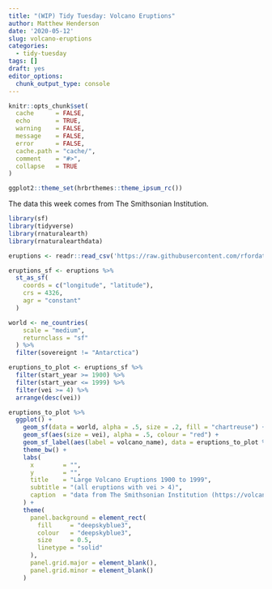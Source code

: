 ```yaml
---
title: "(WIP) Tidy Tuesday: Volcano Eruptions"
author: Matthew Henderson
date: '2020-05-12'
slug: volcano-eruptions
categories:
  - tidy-tuesday
tags: []
draft: yes
editor_options: 
  chunk_output_type: console
---
```


```r
knitr::opts_chunk$set(
  cache      = FALSE,
  echo       = TRUE,
  warning    = FALSE,
  message    = FALSE,
  error      = FALSE,
  cache.path = "cache/",
  comment    = "#>",
  collapse   = TRUE
)

ggplot2::theme_set(hrbrthemes::theme_ipsum_rc())
```

The data this week comes from The Smithsonian Institution.

```r
library(sf)
library(tidyverse)
library(rnaturalearth)
library(rnaturalearthdata)

eruptions <- readr::read_csv('https://raw.githubusercontent.com/rfordatascience/tidytuesday/master/data/2020/2020-05-12/eruptions.csv')

eruptions_sf <- eruptions %>%
  st_as_sf(
    coords = c("longitude", "latitude"), 
    crs = 4326,
    agr = "constant"
  )

world <- ne_countries(
    scale = "medium",
    returnclass = "sf"
  ) %>%
  filter(sovereignt != "Antarctica")

eruptions_to_plot <- eruptions_sf %>%
  filter(start_year >= 1900) %>%
  filter(start_year <= 1999) %>%
  filter(vei >= 4) %>%
  arrange(desc(vei))

eruptions_to_plot %>%
  ggplot() +
    geom_sf(data = world, alpha = .5, size = .2, fill = "chartreuse") +
    geom_sf(aes(size = vei), alpha = .5, colour = "red") +
    geom_sf_label(aes(label = volcano_name), data = eruptions_to_plot %>% head(n = 10), nudge_y = 5) +
    theme_bw() +
    labs(
      x        = "",
      y        = "",
      title    = "Large Volcano Eruptions 1900 to 1999",
      subtitle = "(all eruptions with vei > 4)",
      caption  = "data from The Smithsonian Institution (https://volcano.si.edu/)"
    ) +
    theme(
      panel.background = element_rect(
        fill     = "deepskyblue3",
        colour   = "deepskyblue3",
        size     = 0.5,
        linetype = "solid"
      ),
      panel.grid.major = element_blank(),
      panel.grid.minor = element_blank()
    )
```
